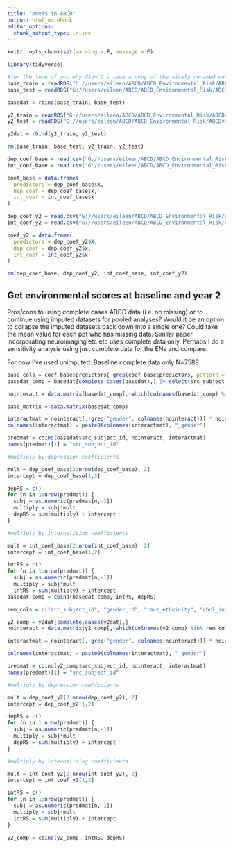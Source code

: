 ```yaml
---
title: "envRS in ABCD"
output: html_notebook
editor_options: 
  chunk_output_type: inline
---
```


```r
knitr::opts_chunk$set(warning = F, message = F)

library(tidyverse)
```

```r
#for the love of god why didn't i save a copy of the nicely renamed columns
base_train = readRDS("G://users/eileen/ABCD/ABCD_Environmental_Risk/ABCDv5.1/DATA/baseline_traindat.rds")
base_test = readRDS("G://users/eileen/ABCD/ABCD_Environmental_Risk/ABCDv5.1/DATA/baseline_testdat.rds")

basedat = rbind(base_train, base_test)

y2_train = readRDS("G://users/eileen/ABCD/ABCD_Environmental_Risk/ABCDv5.1/DATA/y2_traindat.rds")
y2_test = readRDS("G://users/eileen/ABCD/ABCD_Environmental_Risk/ABCDv5.1/DATA/y2_testdat.rds")

y2dat = rbind(y2_train, y2_test)

rm(base_train, base_test, y2_train, y2_test)
```

```r
dep_coef_base = read.csv("G://users/eileen/ABCD/ABCD_Environmental_Risk/ABCDv5.1/OUTPUT/baseline_dep_coefs.csv")
int_coef_base = read.csv("G://users/eileen/ABCD/ABCD_Environmental_Risk/ABCDv5.1/OUTPUT/baseline_int_coefs.csv")

coef_base = data.frame(
  predictors = dep_coef_base$X,
  dep_coef = dep_coef_base$x,
  int_coef = int_coef_base$x
)

dep_coef_y2 = read.csv("G://users/eileen/ABCD/ABCD_Environmental_Risk/ABCDv5.1/OUTPUT/y2_dep_coefs.csv")
int_coef_y2 = read.csv("G://users/eileen/ABCD/ABCD_Environmental_Risk/ABCDv5.1/OUTPUT/y2_int_coefs.csv")

coef_y2 = data.frame(
  predictors = dep_coef_y2$X,
  dep_coef = dep_coef_y2$x,
  int_coef = int_coef_y2$x
)

rm(dep_coef_base, dep_coef_y2, int_coef_base, int_coef_y2)
```

## Get environmental scores at baseline and year 2

Pros/cons to using complete cases ABCD data (i.e. no missing) or to continue using imputed datasets for pooled analyses? Would it be an option to collapse the imputed datasets back down into a single one? Could take the mean value for each ppt who has missing data. Similar paper incorporating neuroimaging etc etc uses complete data only. Perhaps I do a sensitivity analysis using just complete data for the ENs and compare. 

For now I've used unimputed:
Baseline complete data only N=7588

```r
base_cols = coef_base$predictors[-grep(coef_base$predictors, pattern = "_gender")]
basedat_comp = basedat[complete.cases(basedat),] |> select(src_subject_id, base_cols[-1])

nointeract = data.matrix(basedat_comp[,-which(colnames(basedat_comp) %in% rem_cols)])

base_matrix = data.matrix(basedat_comp)

interactmat = nointeract[,-grep("gender", colnames(nointeract))] * nointeract[,grep("gender", colnames(nointeract))]
colnames(interactmat) = paste0(colnames(interactmat), "_gender")

predmat = cbind(basedat$src_subject_id, nointeract, interactmat)
names(predmat)[1] = "src_subject_id"

#multiply by depression coefficients

mult = dep_coef_base[2:nrow(dep_coef_base), 2]
intercept = dep_coef_base[1,2]

depRS = c()
for (n in 1:nrow(predmat)) {
  subj = as.numeric(predmat[n,-1])
  multiply = subj*mult
  depRS = sum(multiply) + intercept
}

#multiply by internalising coefficients

mult = int_coef_base[2:nrow(int_coef_base), 2]
intercept = int_coef_base[1,2]

intRS = c()
for (n in 1:nrow(predmat)) {
  subj = as.numeric(predmat[n,-1])
  multiply = subj*mult
  intRS = sum(multiply) + intercept
basedat_comp = cbind(basedat_comp, intRS, depRS)
```

```r
rem_cols = c("src_subject_id", "gender_id", "race_ethnicity", "cbcl_internalising", "cbcl_dsm5_depress")

y2_comp = y2dat[complete.cases(y2dat),]
nointeract = data.matrix(y2_comp[,-which(colnames(y2_comp) %in% rem_cols)])

interactmat = nointeract[,-grep("gender", colnames(nointeract))] * nointeract[,grep("gender", colnames(nointeract))]	

colnames(interactmat) = paste0(colnames(interactmat), "_gender")

predmat = cbind(y2_comp$src_subject_id, nointeract, interactmat)
names(predmat)[1] = "src_subject_id"

#multiply by depression coefficients

mult = dep_coef_y2[2:nrow(dep_coef_y2), 2]
intercept = dep_coef_y2[1,2]

depRS = c()
for (n in 1:nrow(predmat)) {
  subj = as.numeric(predmat[n,-1])
  multiply = subj*mult
  depRS = sum(multiply) + intercept
}

#multiply by internalising coefficients

mult = int_coef_y2[2:nrow(int_coef_y2), 2]
intercept = int_coef_y2[1,2]

intRS = c()
for (n in 1:nrow(predmat)) {
  subj = as.numeric(predmat[n,-1])
  multiply = subj*mult
  intRS = sum(multiply) + intercept
}

y2_comp = cbind(y2_comp, intRS, depRS)
```

